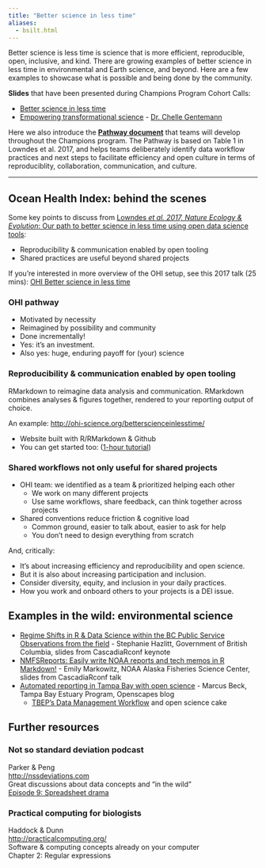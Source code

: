 ```yaml
---
title: "Better science in less time"
aliases:
  - bsilt.html
---
```



Better science is less time is science that is more efficient, reproducible, open, inclusive, and kind. There are growing examples of better science in less time in environmental and Earth science, and beyond. Here are a few examples to showcase what is possible and being done by the community.

**Slides** that have been presented during Champions Program Cohort Calls: 

- [Better science in less time](https://docs.google.com/presentation/d/1GmuTa1sUO_boH-2TonC875pD5xvXaIMHRKIoO3vUrdY/edit?usp=sharing)
- [Empowering transformational science](https://docs.google.com/presentation/d/1SUMiQg0HhD19H-D6DDzTrFQVzub0kOINwJBG59uQCTw/edit#slide=id.p1) - [Dr. Chelle Gentemann](https://twitter.com/ChelleGentemann)

Here we also introduce the [**Pathway document**](https://drive.google.com/open?id=1X_-qPdWDCpw2F3nZr6vZnq87guyUIGLvekm0XV2H-A8) that teams will develop throughout the Champions program. The Pathway is based on Table 1 in Lowndes et al. 2017, and helps teams deliberately identify data workflow practices and next steps to facilitate efficiency and open culture in terms of reproduciblity, collaboration, communication, and culture. 

---

## Ocean Health Index: behind the scenes

Some key points to discuss from [Lowndes *et al. 2017, Nature Ecology & Evolution*: Our path to better science in less time using open data science tools](https://www.nature.com/articles/s41559-017-0160): 

- Reproducibility & communication enabled by open tooling
- Shared practices are useful beyond shared projects

If you're interested in more overview of the OHI setup, see this 2017 talk (25 mins): [OHI Better science in less time](https://www.youtube.com/watch?v=x4uzVAZvFCA)

### OHI pathway 

- Motivated by necessity
- Reimagined by possibility and community 
- Done incrementally!
- Yes: it’s an investment. 
- Also yes: huge, enduring payoff for (your) science

### Reproducibility & communication enabled by open tooling

RMarkdown to reimagine data analysis and communication. RMarkdown combines analyses & figures together, rendered to your reporting output of choice. 

An example: <http://ohi-science.org/betterscienceinlesstime/>

- Website built with R/RMarkdown & Github  
- You can get started too: ([1-hour tutorial](https://jules32.github.io/rmarkdown-website-tutorial/)) 

### Shared workflows not only useful for shared projects

- OHI team: we identified as a team & prioritized helping each other
  - We work on many different projects
  - Use same workflows, share feedback, can think together across projects
- Shared conventions reduce friction & cognitive load
  - Common ground, easier to talk about, easier to ask for help
  - You don’t need to design everything from scratch

And, critically: 

- It’s about increasing efficiency and reproducibility and open science. 
- But it is also about increasing participation and inclusion. 
- Consider diversity, equity, and inclusion in your daily practices.
- How you work and onboard others to your projects is a DEI issue. 

## Examples in the wild: environmental science

- [Regime Shifts in R & Data Science within the BC Public Service Observations from the field](https://stephhazlitt.github.io/regime-shifts/slides#1) - Stephanie Hazlitt, Government of British Columbia, slides from CascadiaRconf keynote
- [NMFSReports: Easily write NOAA reports and tech memos in R Markdown!](https://github.com/EmilyMarkowitz-NOAA/NMFSReports/blob/main/presentations/2021-06-05%20NMFSReports%20-%20R%20Cascadia%20Conf.pdf) - Emily Markowitz, NOAA Alaska Fisheries Science Center, slides from CascadiaRconf talk
- [Automated reporting in Tampa Bay with open science](https://www.openscapes.org/blog/2020/11/16/tampa-bay-reporting/) - Marcus Beck, Tampa Bay Estuary Program, Openscapes blog 
  - [TBEP's Data Management Workflow](https://tbep-tech.github.io/data-management-sop/workflow.html) and open science cake

## Further resources

### Not so standard deviation podcast 

Parker & Peng  
<http://nssdeviations.com>  
Great discussions about data concepts and “in the wild”  
[Episode 9: Spreadsheet drama](http://nssdeviations.com/episode-9-spreadsheet-drama)

### Practical computing for biologists 

Haddock & Dunn  
<http://practicalcomputing.org/>  
Software & computing concepts already on your computer  
Chapter 2: Regular expressions  


<!---

Broman, K. Initial steps toward reproducible research. http://kbroman.org/steps2rr/ (2016).

Carly Strasser

Fischetti, T. How dplyr replaced my most common r idioms. StatsBlogs http://www.onthelambda.com/2014/02/10/how-dplyr-replaced-my-most-common-r-idioms/ (10 February 2014).

--->
